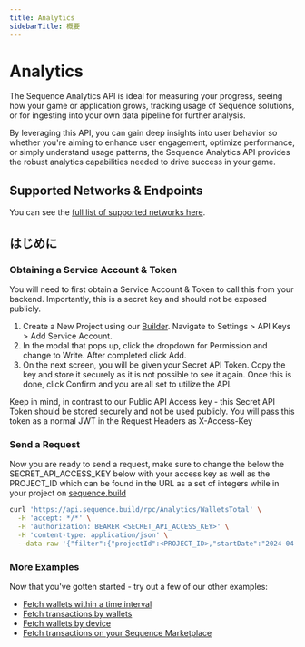 ```yaml
---
title: Analytics
sidebarTitle: 概要
---
```


# Analytics
The Sequence Analytics API is ideal for measuring your progress, seeing how your game or application grows, tracking usage of Sequence solutions, or for ingesting into your own data pipeline for further analysis.

By leveraging this API, you can gain deep insights into user behavior so whether you're aiming to enhance user engagement, optimize performance, or simply understand usage patterns, the Sequence Analytics API provides the robust analytics capabilities needed to drive success in your game.

## Supported Networks & Endpoints
You can see the [full list of supported networks here](https://status.sequence.info).

## はじめに

### Obtaining a Service Account & Token
You will need to first obtain a Service Account & Token to call this from your backend. Importantly, this is a secret key and should not be exposed publicly.
1. Create a New Project using our [Builder](https://sequence.build). Navigate to Settings > API Keys > Add Service Account.
2. In the modal that pops up, click the dropdown for Permission and change to Write. After completed click Add.
3. On the next screen, you will be given your Secret API Token. Copy the key and store it securely as it is not possible to see it again. Once this is done, click Confirm and you are all set to utilize the API.

Keep in mind, in contrast to our Public API Access key - this Secret API Token should be stored securely and not be used publicly. You will pass this token as a normal JWT in the Request Headers as X-Access-Key

### Send a Request
Now you are ready to send a request, make sure to change the below the SECRET\_API\_ACCESS\_KEY below with your access key as well as the PROJECT\_ID which can be found in the URL as a set of integers while in your project on [sequence.build](https://sequence.build)

```sh cURL
curl 'https://api.sequence.build/rpc/Analytics/WalletsTotal' \
  -H 'accept: */*' \
  -H 'authorization: BEARER <SECRET_API_ACCESS_KEY>' \
  -H 'content-type: application/json' \
  --data-raw '{"filter":{"projectId":<PROJECT_ID>,"startDate":"2024-04-23","endDate":"2024-05-23"}}'
```

### More Examples
Now that you've gotten started - try out a few of our other examples:
- [Fetch wallets within a time interval](/api-references/analytics/examples/wallets#fetch-wallets-for-a-time-interval-for-a-project-id)
- [Fetch transactions by wallets](/api-references/analytics/examples/wallets#fetch-transactions-by-wallets)
- [Fetch wallets by device](/api-references/analytics/examples/wallets#fetch-wallets-by-device)
- [Fetch transactions on your Sequence Marketplace](/api-references/analytics/examples/marketplace#fetch-transactions-on-your-marketplace)